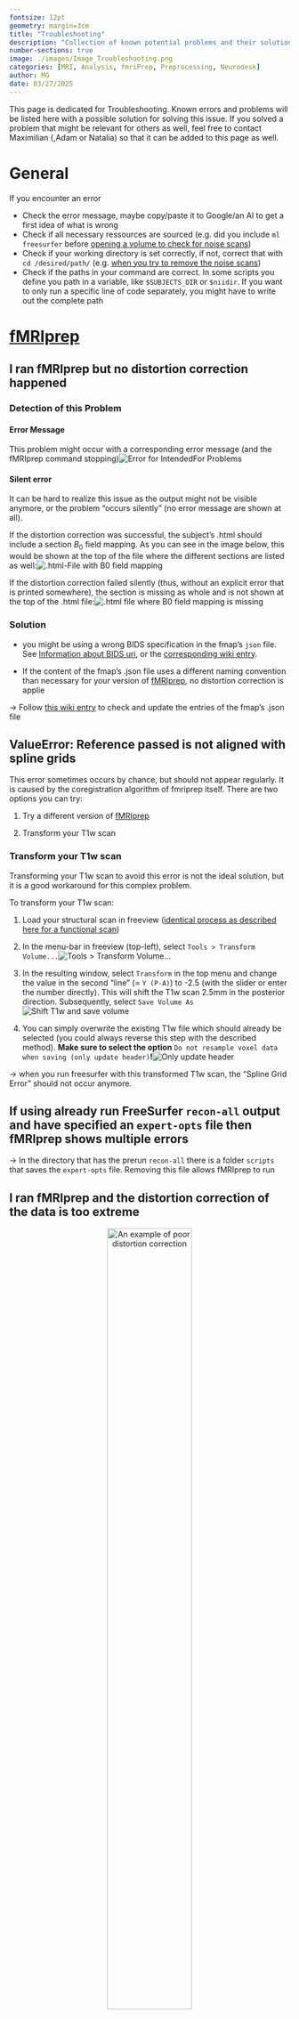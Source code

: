 ```yaml
---
fontsize: 12pt
geometry: margin=3cm
title: "Troubleshooting"
description: "Collection of known potential problems and their solutions"
number-sections: true
image: ./images/Image_Troubleshooting.png
categories: [MRI, Analysis, fmriPrep, Preprocessing, Neurodesk]
author: MG
date: 03/27/2025
---
```


This page is dedicated for Troubleshooting. Known errors and problems will be listed here with a possible solution for solving this issue. If you solved a problem that might be relevant for others as well, feel free to contact Maximilian (,Adam or Natalia) so that it can be added to this page as well.

# General

If you encounter an error

-   Check the error message, maybe copy/paste it to Google/an AI to get a first idea of what is wrong
-   Check if all necessary ressources are sourced (e.g. did you include `ml freesurfer` before [opening a volume to check for noise scans](RemoveNoiseScan.qmd#sec-OpenFreeview))
-   Check if your working directory is set correctly, if not, correct that with `cd /desired/path/` (e.g. [when you try to remove the noise scans](RemoveNoiseScan.qmd#sec-RemoveDenoising))
-   Check if the paths in your command are correct. In some scripts you define you path in a variable, like `$SUBJECTS_DIR` or `$niidir`. If you want to only run a specific line of code separately, you might have to write out the complete path


# [fMRIprep](run_fmriprep.qmd) {#sec-TroublesFmriprep}

## I ran fMRIprep but no distortion correction happened

### Detection of this Problem

#### Error Message

This problem might occur with a corresponding error message (and the fMRIprep command stopping)![Error for IntendedFor Problems](./images/Troubleshooting/OtherIntendedFor_Error.png)

#### Silent error

It can be hard to realize this issue as the output might not be visible anymore, or the problem "occurs silently" (no error message are shown at all).

If the distortion correction was successful, the subject's .html should include a section $B_0$ field mapping. As you can see in the image below, this would be shown at the top of the file where the different sections are listed as well:![.html-File with B0 field mapping](./images/Troubleshooting/missingDistortionCorrection.png)

If the distortion correction failed silently (thus, without an explicit error that is printed somewhere), the section is missing as whole and is not shown at the top of the .html file:![.html file where B0 field mapping is missing](./images/Troubleshooting/MissingDC.png)

### Solution

-   you might be using a wrong BIDS specification in the fmap's `json` file. See [Information about BIDS uri](https://bids-specification.readthedocs.io/en/stable/common-principles.html#bids-uri), or the [corresponding wiki entry](check_IntendedFor_field.qmd).

-   If the content of the fmap's .json file uses a different naming convention than necessary for your version of [fMRIprep](run_fmriprep.qmd), no distortion correction is applie

$\to$ Follow [this wiki entry](check_IntendedFor_field.qmd) to check and update the entries of the fmap's .json file

## ValueError: Reference passed is not aligned with spline grids

This error sometimes occurs by chance, but should not appear regularly. It is caused by the coregistration algorithm of fmriprep itself. There are two options you can try:

1.  Try a different version of [fMRIprep](run_fmriprep.qmd)

2.  Transform your T1w scan

### Transform your T1w scan

Transforming your T1w scan to avoid this error is not the ideal solution, but it is a good workaround for this complex problem.

To transform your T1w scan:

1.  Load your structural scan in freeview ([identical process as described here for a functional scan](RemoveNoiseScan.qmd#sec-loadVolume))

2.  In the menu-bar in freeview (top-left), select `Tools > Transform Volume...`![Tools \> Transform Volume...](./images/Troubleshooting/Transform_T1w.png)

3.  In the resulting window, select `Transform` in the top menu and change the value in the second "line" (= `Y (P-A)`) to -2.5 (with the slider or enter the number directly). This will shift the T1w scan 2.5mm in the posterior direction. Subsequently, select `Save Volume As`![Shift T1w and save volume](./images/Troubleshooting/Transform_T1w_2.png)

4.  You can simply overwrite the existing T1w file which should already be selected (you could always reverse this step with the described method). **Make sure to select the option** `Do not resample voxel data when saving (only update header)`**!**![Only update header](./images/Troubleshooting/Transform_T1w_3.png)

$\to$ when you run freesurfer with this transformed T1w scan, the "Spline Grid Error" should not occur anymore.

## If using already run FreeSurfer `recon-all` output and have specified an `expert-opts` file then fMRIprep shows multiple errors

$\to$ In the directory that has the prerun `recon-all` there is a folder `scripts` that saves the `expert-opts` file. Removing this file allows fMRIprep to run

## I ran fMRIprep and the distortion correction of the data is too extreme

<center>

![An example of poor distortion correction](./images/poor_DC.png){width="60%"}

</center>

> This is an issue with certain issues of fMRIprep. Using fMRIprep version 20.2.7 may be needed to avoid the extreme distortion correction (newer versions of fMRIprep haven't been tested)

## fMRIprep fails silently (i.e. gives no error) on coregistering the functional to the structural scan

$\to$ the solution is (if your structural and functional scans are from the same session) to add the following flag:

```         
`--bold2t1w-init header`
```
